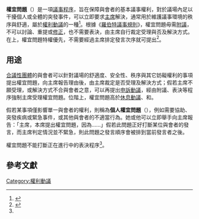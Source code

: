 {{infobox motion
 | name = 權宜問題
 | class = P
 | inorder = 特權優先
 | seconded = 不需要
 | debatable = 不可以
 | amendable = 不可以
 | voterequired = 主席裁定
 | reconsidered = 不可以
 }}
'''權宜問題'''（{{lang|en|raise a question of privilege}}）是一項[[議事程序|議事程序]]，旨在保障與會者的基本議事權利，對於議場內足以干擾個人或全體的突發事件，可以立即要求[[主席|主席]]解決，通常用於維護議事環境的秩序與舒適，屬於[[權利動議|權利動議]]的一種<ref>{{Cite book|author=宋偉民|title=《重編會議規範》|publisher=輔仁大學出版社|location=新北市|pages=19|language=zh-tw|isbn=9789570439069|date=2000年9月}}</ref>。根據《[[羅伯特議事規則|羅伯特議事規則]]》，權宜問題毋需[[附議|附議]]，不可以討論、重提或[[修正動議|修正]]，也不需要表決，由主席自行裁定受理與否及解決方式。在{{Link-en|位階 (議事學)|Floor (legislative)|位階}}上，權宜問題特權優先，不需要經過主席排定發言次序就可提出<ref name="Robert">{{Cite book|author=Henry M. Robert|coauthor=Daniel H. Honemann; Thomas J. Balch; William J. Evans; Sarah Corbin Robert|title=''Robert's Rules of Order: Newly Revised''|publisher=Da Capo Press|edition=10|language=en|isbn=073820384X|pages=216|date=2010年11月}}</ref>。

== 用途 ==
[[合議性團體|合議性團體]]的與會者可以針對議場的舒適度、安全性、秩序與其它妨礙權利的事項提出權宜問題，向主席報告理由後，由主席裁定是否受理及解決方式；假若主席不願受理，或解決方式不合與會者之意，可以再提出[[申訴動議|申訴動議]]，經由附議、表決等程序強制主席受理權宜問題。位階上，權宜問題高於[[休息動議|休息動議]]、{{Link-en|散會動議|Adjournment}}和{{Link-en|延會動議|Adjournment}}。

假若某事項僅影響單一與會者的權利，則稱為'''個人權宜問題'''（{{lang|en|point of personal privilege}}），例如需要協助、突發疾病或緊急事件，或其他與會者的不適當行為。她或他可以立即舉手向主席報告：「主席，本席提出權宜問題，因為……」假若此問題正好打斷某位與會者的發言，而主席判定情況並不緊急，則此問題之發言順序會被排到當前發言者之後。

權宜問題不能打斷正在進行中的表決程序<ref name="Robert"/>。

== 參考文獻 ==
{{Wikisource|社會建設/第十九章}}
{{reflist}}

{{Parliamentary Procedure}}
[[Category:權利動議|Category:權利動議]]